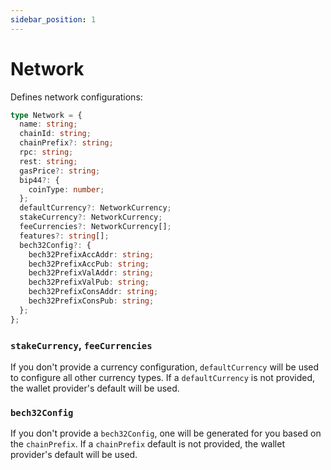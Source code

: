 ```yaml
---
sidebar_position: 1
---
```


# Network

Defines network configurations:

```ts
type Network = {
  name: string;
  chainId: string;
  chainPrefix?: string;
  rpc: string;
  rest: string;
  gasPrice?: string;
  bip44?: {
    coinType: number;
  };
  defaultCurrency?: NetworkCurrency;
  stakeCurrency?: NetworkCurrency;
  feeCurrencies?: NetworkCurrency[];
  features?: string[];
  bech32Config?: {
    bech32PrefixAccAddr: string;
    bech32PrefixAccPub: string;
    bech32PrefixValAddr: string;
    bech32PrefixValPub: string;
    bech32PrefixConsAddr: string;
    bech32PrefixConsPub: string;
  };
};
```

### `stakeCurrency`, `feeCurrencies`

If you don't provide a currency configuration, `defaultCurrency` will be used to configure all other currency types. If a `defaultCurrency` is not provided, the wallet provider's default will be used.

### `bech32Config`

If you don't provide a `bech32Config`, one will be generated for you based on the `chainPrefix`. If a `chainPrefix` default is not provided, the wallet provider's default will be used.